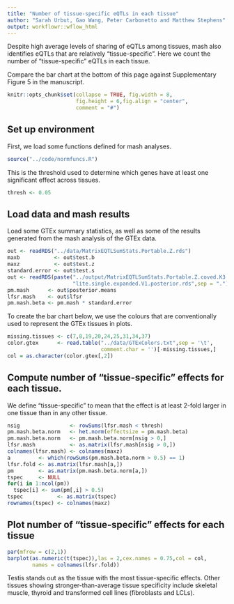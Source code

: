 ```yaml
---
title: "Number of tissue-specific eQTLs in each tissue"
author: "Sarah Urbut, Gao Wang, Peter Carbonetto and Matthew Stephens"
output: workflowr::wflow_html
---
```


Despite high average levels of sharing of eQTLs among tissues, mash
also identifies eQTLs that are relatively "tissue-specific". Here we
count the number of "tissue-specific" eQTLs in each tissue.

Compare the bar chart at the bottom of this page against Supplementary
Figure 5 in the manuscript.

```r
knitr::opts_chunk$set(collapse = TRUE, fig.width = 8,
                      fig.height = 6,fig.align = "center",
                      comment = "#")
```

## Set up environment

First, we load some functions defined for mash analyses.

```r
source("../code/normfuncs.R")
```

This is the threshold used to determine which genes have at least one
significant effect across tissues.

```r
thresh <- 0.05
```

## Load data and mash results

Load some GTEx summary statistics, as well as some of the results
generated from the mash analysis of the GTEx data.

```r
out <- readRDS("../data/MatrixEQTLSumStats.Portable.Z.rds")
maxb           <- out$test.b
maxz           <- out$test.z
standard.error <- out$test.s
out <- readRDS(paste("../output/MatrixEQTLSumStats.Portable.Z.coved.K3.P3",
                     "lite.single.expanded.V1.posterior.rds",sep = "."))
pm.mash      <- out$posterior.means
lfsr.mash    <- out$lfsr
pm.mash.beta <- pm.mash * standard.error
```

To create the bar chart below, we use the colours that are
conventionally used to represent the GTEx tissues in plots.

```r
missing.tissues <- c(7,8,19,20,24,25,31,34,37)
color.gtex      <- read.table("../data/GTExColors.txt",sep = '\t',
                              comment.char = '')[-missing.tissues,]
col = as.character(color.gtex[,2])
```

## Compute number of "tissue-specific" effects for each tissue.

We define "tissue-specific" to mean that the effect is
at least 2-fold larger in one tissue than in any other tissue.
 
```r
nsig                <- rowSums(lfsr.mash < thresh)
pm.mash.beta.norm   <- het.norm(effectsize = pm.mash.beta)
pm.mash.beta.norm   <- pm.mash.beta.norm[nsig > 0,]
lfsr.mash           <- as.matrix(lfsr.mash[nsig > 0,])
colnames(lfsr.mash) <- colnames(maxz)
a         <- which(rowSums(pm.mash.beta.norm > 0.5) == 1)
lfsr.fold <- as.matrix(lfsr.mash[a,])
pm        <- as.matrix(pm.mash.beta.norm[a,])
tspec     <- NULL
for(i in 1:ncol(pm))
  tspec[i] <- sum(pm[,i] > 0.5)
tspec           <- as.matrix(tspec)
rownames(tspec) <- colnames(maxz)
```

## Plot number of "tissue-specific" effects for each tissue

```r
par(mfrow = c(2,1))
barplot(as.numeric(t(tspec)),las = 2,cex.names = 0.75,col = col,
        names = colnames(lfsr.fold))
```

Testis stands out as the tissue with the most tissue-specific
effects. Other tissues showing stronger-than-average tissue
specificity include skeletal muscle, thyroid and transformed cell
lines (fibroblasts and LCLs).
